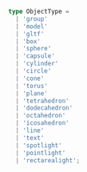 ```ts
type ObjectType =
  | 'group'
  | 'model'
  | 'gltf'
  | 'box'
  | 'sphere'
  | 'capsule'
  | 'cylinder'
  | 'circle'
  | 'cone'
  | 'torus'
  | 'plane'
  | 'tetrahedron'
  | 'dodecahedron'
  | 'octahedron'
  | 'icosahedron'
  | 'line'
  | 'text'
  | 'spotlight'
  | 'pointlight'
  | 'rectarealight';
```
